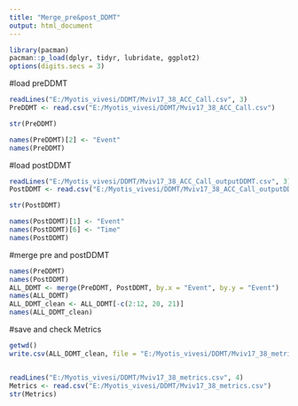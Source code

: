 ```yaml
---
title: "Merge_pre&post_DDMT"
output: html_document
---
```



```r
library(pacman)
pacman::p_load(dplyr, tidyr, lubridate, ggplot2)
options(digits.secs = 3)
```

#load preDDMT
``` r
readLines("E:/Myotis_vivesi/DDMT/Mviv17_38_ACC_Call.csv", 3)
PreDDMT <- read.csv("E:/Myotis_vivesi/DDMT/Mviv17_38_ACC_Call.csv")

str(PreDDMT)

names(PreDDMT)[2] <- "Event"
names(PreDDMT)
```

#load postDDMT
``` r
readLines("E:/Myotis_vivesi/DDMT/Mviv17_38_ACC_Call_outputDDMT.csv", 3)
PostDDMT <- read.csv("E:/Myotis_vivesi/DDMT/Mviv17_38_ACC_Call_outputDDMT.csv", sep = ";")

str(PostDDMT)

names(PostDDMT)[1] <- "Event"
names(PostDDMT)[6] <- "Time"
names(PostDDMT)
```

#merge pre and postDDMT
``` r
names(PreDDMT)
names(PostDDMT)
ALL_DDMT <- merge(PreDDMT, PostDDMT, by.x = "Event", by.y = "Event")
names(ALL_DDMT)
ALL_DDMT_clean <- ALL_DDMT[-c(2:12, 20, 21)]
names(ALL_DDMT_clean)
```

#save and check Metrics
``` r
getwd()
write.csv(ALL_DDMT_clean, file = "E:/Myotis_vivesi/DDMT/Mviv17_38_metrics.csv", row.names = FALSE)


readLines("E:/Myotis_vivesi/DDMT/Mviv17_38_metrics.csv", 4)
Metrics <- read.csv("E:/Myotis_vivesi/DDMT/Mviv17_38_metrics.csv")
str(Metrics)
```